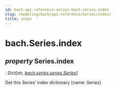 ```yaml
---
id: bach-api-reference-series-bach-series-index
slug: /modeling/bach/api-reference/Series/index/
title: index
---
```


# bach.Series.index

<div className="property">

## <span className="type-annotation"><em>property </em></span> <span className="additional-name">Series.</span><span className="name">index</span>

<span className="type-annotation"><em>

: Dict[str, [bach.series.series.Series](/modeling/bach/api-reference/Series/bach.Series.mdx)]

</em></span> 


<div className="content">

Get this Series’ index dictionary {name: Series}


</div>


</div>
